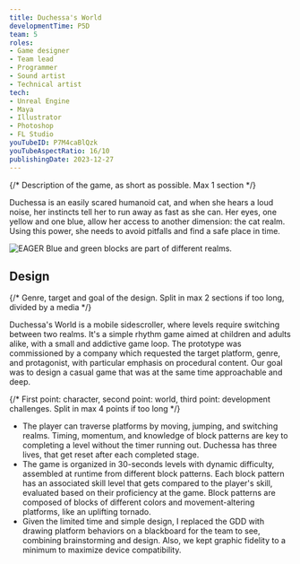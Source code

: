 ```yaml
---
title: Duchessa's World
developmentTime: P5D
team: 5
roles:
- Game designer
- Team lead
- Programmer
- Sound artist
- Technical artist
tech:
- Unreal Engine
- Maya
- Illustrator
- Photoshop
- FL Studio
youTubeID: P7M4caBlQzk
youTubeAspectRatio: 16/10
publishingDate: 2023-12-27
---
```


{/* Description of the game, as short as possible. Max 1 section */}

Duchessa is an easily scared humanoid cat, and when she hears a loud noise, her instincts tell her to run away as fast as she can. Her eyes, one yellow and one blue, allow her access to another dimension: the cat realm. Using this power, she needs to avoid pitfalls and find a safe place in time.

![EAGER Blue and green blocks are part of different realms.](./duchessas-world-game.png)

## Design

{/* Genre, target and goal of the design. Split in max 2 sections if too long, divided by a media */}

Duchessa's World is a mobile sidescroller, where levels require switching between two realms. It's a simple rhythm game aimed at children and adults alike, with a small and addictive game loop. The prototype was commissioned by a company which requested the target platform, genre, and protagonist, with particular emphasis on procedural content. Our goal was to design a casual game that was at the same time approachable and deep.

{/* First point: character, second point: world, third point: development challenges. Split in max 4 points if too long */}

* The player can traverse platforms by moving, jumping, and switching realms. Timing, momentum, and knowledge of block patterns are key to completing a level without the timer running out. Duchessa has three lives, that get reset after each completed stage.
* The game is organized in 30-seconds levels with dynamic difficulty, assembled at runtime from different block patterns. Each block pattern has an associated skill level that gets compared to the player's skill, evaluated based on their proficiency at the game. Block patterns are composed of blocks of different colors and movement-altering platforms, like an uplifting tornado.
* Given the limited time and simple design, I replaced the GDD with drawing platform behaviors on a blackboard for the team to see, combining brainstorming and design. Also, we kept graphic fidelity to a minimum to maximize device compatibility.